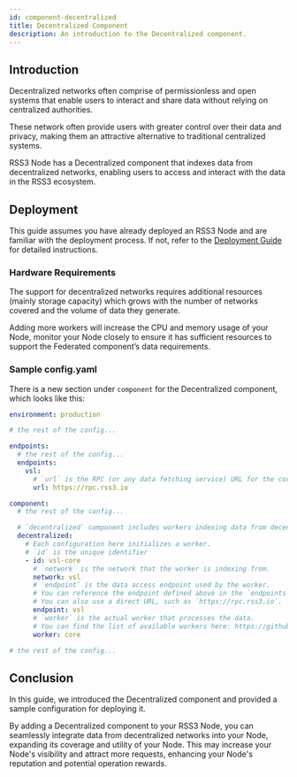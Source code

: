 ```yaml
---
id: component-decentralized
title: Decentralized Component
description: An introduction to the Decentralized component.
---
```


## Introduction

Decentralized networks often comprise of permissionless and open systems that enable users to interact and share data without relying on centralized authorities.

These network often provide users with greater control over their data and privacy, making them an attractive alternative to traditional centralized systems.

RSS3 Node has a Decentralized component that indexes data from decentralized networks, enabling users to access and interact with the data in the RSS3 ecosystem.

## Deployment

This guide assumes you have already deployed an RSS3 Node and are familiar with the deployment process.
If not, refer to the [Deployment Guide](/guide/operator/deployment/guide) for detailed instructions.

### Hardware Requirements

The support for decentralized networks requires additional resources (mainly storage capacity) which grows with the number of networks covered and the volume of data they generate.

Adding more workers will increase the CPU and memory usage of your Node, monitor your Node closely to ensure it has sufficient resources to support the Federated component’s data requirements.

### Sample config.yaml

There is a new section under `component` for the Decentralized component, which looks like this:

```yaml
environment: production

# the rest of the config...

endpoints:
  # the rest of the config...
  endpoints:
    vsl:
      # `url` is the RPC (or any data fetching service) URL for the corresponding decentralized network.
      url: https://rpc.rss3.io

component:
  # the rest of the config...

  # `decentralized` component includes workers indexing data from decentralized networks such as blockchain networks, Arweave, etc.
  decentralized:
    # Each configuration here initializes a worker.
    # `id` is the unique identifier
    - id: vsl-core
      # `network` is the network that the worker is indexing from.
      network: vsl
      # `endpoint` is the data access endpoint used by the worker.
      # You can reference the endpoint defined above in the `endpoints` section.
      # You can also use a direct URL, such as `https://rpc.rss3.io`.
      endpoint: vsl
      # `worker` is the actual worker that processes the data.
      # You can find the list of available workers here: https://github.com/RSS3-Network/Node/blob/develop/README.md#supported-networks-and-workers.
      worker: core

# the rest of the config...

```

## Conclusion

In this guide, we introduced the Decentralized component and provided a sample configuration for deploying it.

By adding a Decentralized component to your RSS3 Node, you can seamlessly integrate data from decentralized networks into your Node, expanding its coverage and utility of your Node.
This may increase your Node's visibility and attract more requests, enhancing your Node's reputation and potential operation rewards.
